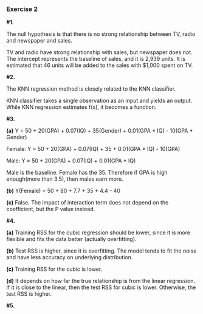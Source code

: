 ### Exercise 2

**#1.**

The null hypothesis is that there is no strong relationship between TV, radio and newspaper and sales.

TV and radio have strong relationship with sales, but newspaper does not. The intercept represents the baseline of sales, and it is 2,939 units. It is estimated that 46 units will be added to the sales with $1,000 spent on TV.

**#2.**

The KNN regression method is closely related to the KNN classifier.

KNN classifier takes a single observation as an input and yields an output. While KNN regression estimates f(x), it becomes a function.

**#3.**

**(a)**
Y = 50 + 20(GPA) + 0.07(IQ) + 35(Gender) + 0.01(GPA * IQ) - 10(GPA * Gender)

Female: Y =  50 + 20(GPA) + 0.07(IQ) + 35 + 0.01(GPA * IQ) - 10(GPA)

Male: Y = 50 + 20(GPA) + 0.07(IQ) + 0.01(GPA * IQ)

Male is the baseline. Female has the 35. Therefore if GPA is high enough(more than 3.5), then males earn more.

**(b)**
Y(Female) = 50 + 80 + 7.7 + 35 + 4.4 - 40 

**(c)**
False. The impact of interaction term does not depend on the coefficient, but the P value instead. 


**#4.**

**(a)**
Training RSS for the cubic regression should be lower, since it is more flexible and fits the data better (actually overfitting).

**(b)**
Test RSS is higher, since it is overfitting. The model tends to fit the noise and have less accuracy on underlying distribution.

**(c)**
Training RSS for the cubic is lower.

**(d)**
It depends on how far the true relationship is from the linear regression. If it is close to the linear, then the test RSS for cubic is lower. Otherwise, the test RSS is higher.

**#5.**





